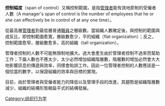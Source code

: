 {{multiple issues|
{{expand|time=2014-12-09T02:15:50+00:00}}
{{unreferenced|time=2014-12-09T02:15:50+00:00}}
}}
'''控制幅度'''（span of control）又稱控制範圍，是指[[管理者|管理者]]能有效地節制的受僱者人數（A manager's span of control is the number of employees that he or she can effectively be in control of at any one time）。

從最高層[[管理者|管理者]]到最低層普通[[職員|職員]]之層級數。當組織人數確定後，與控制的範圍與成反比，即控制範圍愈寬，層級數愈少，平的組織（flat organization）；反之，控制範圍愈窄，層級數愈多，高的組織（tall organization）。

管理者控制的人數不可能無限制地擴大。過大會產生由於管理者控制不過來而幫助工作；下屬人數也不應太少，太少必然增加組織階層數，階層數的增加必然會大大地影響訊息的傳遞與效率，同樣會貽誤工作。因此一位管理者控制的人數應該是一個恰當的數字，以保證組織的效率與目標的實現。

目前，由於管理者與受僱者能力的降低以及管理手段的改進，其趨勢是組織階層數減少，組織的結構形態朝扁平式的結構發展。

[[Category:组织行为学|Category:组织行为学]]